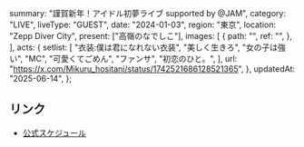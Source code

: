   summary: "謹賀新年！アイドル初夢ライブ supported by @JAM",
  category: "LIVE",
  liveType: "GUEST",
  date: "2024-01-03",
  region: "東京",
  location: "Zepp Diver City",
  present: ["高嶺のなでしこ"],
  images: [
    {
      path: "",
      ref: "",
    },
  ],
  acts: {
    setlist: [
      "衣装:僕は君になれない衣装",
      "美しく生きろ",
      "女の子は強い",
      "MC",
      "可愛くてごめん",
      "ファンサ",
      "初恋のひと。",
    ],
    url: "https://x.com/Mikuru_hositani/status/1742521686128521365",
  },
  updatedAt: "2025-06-14",
};

## リンク

- [公式スケジュール](https://takanenonadeshiko.jp/?p=1591)
